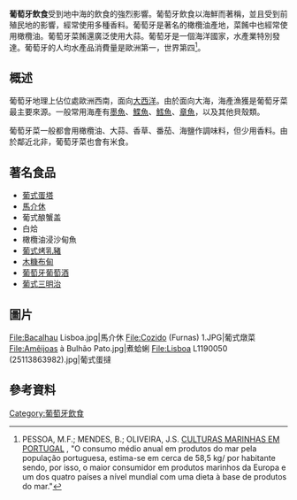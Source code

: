 {{expand|time=2015-12-24T03:17:35+00:00}}
{{refimprove|time=2015-12-24T03:17:35+00:00}}
'''葡萄牙飲食'''受到地中海的飲食的強烈影響。葡萄牙飲食以海鮮而著稱，並且受到前殖民地的影響，經常使用多種香料。葡萄牙是著名的橄欖油產地，菜餚中也經常使用橄欖油。葡萄牙菜餚還廣泛使用大蒜。葡萄牙是一個海洋國家，水產業特別發達。葡萄牙的人均水產品消費量是歐洲第一，世界第四<ref>{{pt icon}} PESSOA, M.F.; MENDES, B.; OLIVEIRA, J.S. [http://igbp-portugal.org/cluster2006/comunicacoes/m_f_pessoa/cluster2006-zc06c-comun.pdf CULTURAS MARINHAS EM PORTUGAL] {{webarchive|url=https://web.archive.org/web/20081029054523/http://igbp-portugal.org/cluster2006/comunicacoes/m_f_pessoa/cluster2006-zc06c-comun.pdf |date=2008-10-29 }}, "O consumo médio anual em produtos do mar pela população portuguesa, estima-se em cerca de 58,5 kg/ por habitante sendo, por isso, o maior consumidor em produtos marinhos da Europa e um dos quatro países a nível mundial com uma dieta à base de produtos do mar."</ref>。

==概述==
葡萄牙地理上佔位處歐洲西南，面向[[大西洋|大西洋]]。由於面向大海，海產漁獲是葡萄牙菜最主要來源。一般常用海產有[[墨魚|墨魚]]、[[鰈魚|鰈魚]]、[[鱈魚|鱈魚]]、[[章魚|章魚]]，以及其他貝殼類。

葡萄牙菜一般都會用橄欖油、大蒜、香草、番茄、海鹽作調味料，但少用香料。由於鄰近北非，葡萄牙菜也會有米食。

==著名食品==
*[[葡式蛋塔|葡式蛋塔]]
*[[馬介休|馬介休]]
*葡式酿蟹盖
*白烚
*橄欖油浸沙甸魚
*[[葡式烤乳豬|葡式烤乳豬]]
*[[木糠布甸|木糠布甸]]
*[[葡萄牙葡萄酒|葡萄牙葡萄酒]]
*[[葡式三明治|葡式三明治]]

==圖片==
<gallery>
File:Bacalhau Lisboa.jpg|馬介休
File:Cozido (Furnas) 1.JPG|葡式燉菜
File:Amêijoas à Bulhão Pato.jpg|煮蛤蜊
File:Lisboa L1190050 (25113863982).jpg|葡式蛋撻
</gallery>

==參考資料==
{{Reflist}}
{{歐洲題目|飲食文化}}
[[Category:葡萄牙飲食|Category:葡萄牙飲食]]